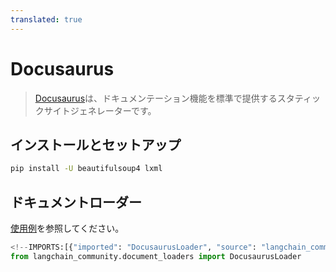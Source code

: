 ```yaml
---
translated: true
---
```


# Docusaurus

>[Docusaurus](https://docusaurus.io/)は、ドキュメンテーション機能を標準で提供するスタティックサイトジェネレーターです。

## インストールとセットアップ

```bash
pip install -U beautifulsoup4 lxml
```

## ドキュメントローダー

[使用例](/docs/integrations/document_loaders/docusaurus)を参照してください。

```python
<!--IMPORTS:[{"imported": "DocusaurusLoader", "source": "langchain_community.document_loaders", "docs": "https://api.python.langchain.com/en/latest/document_loaders/langchain_community.document_loaders.docusaurus.DocusaurusLoader.html", "title": "Docusaurus"}]-->
from langchain_community.document_loaders import DocusaurusLoader
```
